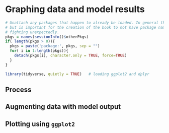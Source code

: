 # Graphing data and model results

```r
# Unattach any packages that happen to already be loaded. In general this is unecessary
# but is important for the creation of the book to not have package namespaces
# fighting unexpectedly.
pkgs = names(sessionInfo()$otherPkgs)
if( length(pkgs > 0)){
  pkgs = paste('package:', pkgs, sep = "")
  for( i in 1:length(pkgs)){
    detach(pkgs[i], character.only = TRUE, force=TRUE)
  }
}
```
```r
library(tidyverse, quietly = TRUE)   # loading ggplot2 and dplyr
```


## Process
## Augmenting data with model output
## Plotting using `ggplot2`